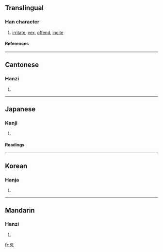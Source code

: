 ==Translingual==
===Han character===
{{Han char|rn=61|rad=心|as=09|sn=13|four=4433<sub>6</sub>|canj=廿大口心 (TKRP)}}
# [[irritate]], [[vex]], [[offend]], [[incite]]
====References====
{{Han ref|kx=0393.010|dkj=10866|dj=0729.010|hdz=42309.010|uh=60F9|ud=24825|bh=B753|bd=46931}}
----
==Cantonese==
===Hanzi===
{{yue-hanzi|jyut=|y=ye5}}
# {{defn|Cantonese}}
----
==Japanese==
===Kanji===
{{ja-kanji|grade=|rs=心09}}
# {{defn|Japanese}} 
====Readings====
{{ja-readings|on=[[じゃ]] (ja), [[じゃく]] (jaku)|kun=[[ひく]] (hiku)}}
----
==Korean==
===Hanja===
{{ko-hanja|hangeul=야|eumhun=|rv=ya|mr=ya|y=ya}}
# {{defn|Korean}}
----
==Mandarin==
===Hanzi===
{{cmn-hanzi|pin=[[rě]] ([[re3]])|wg=je<sup>3</sup>}}
# {{defn|Mandarin}}

[[fr:惹]]